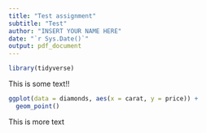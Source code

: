 ```yaml
---
title: "Test assignment"
subtitle: "Test"
author: "INSERT YOUR NAME HERE"
date: "`r Sys.Date()`"
output: pdf_document
---
```



```r
library(tidyverse)
```

This is some text!! 


```r
ggplot(data = diamonds, aes(x = carat, y = price)) +
  geom_point()
```

This is more text